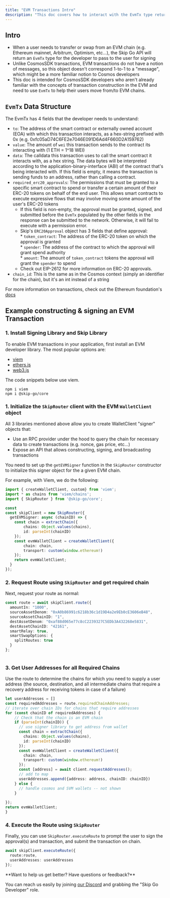 ```yaml
---
title: "EVM Transactions Intro"
description: "This doc covers how to interact with the EvmTx type returned by the Skip Go API"
---
```


## Intro

* When a user needs to transfer or swap from an EVM chain (e.g. Ethereum mainnet, Arbitrum, Optimism, etc...), the Skip Go API will return an `EvmTx` type for the developer to pass to the user for signing
* Unlike CosmosSDK transactions, EVM transactions do not have a notion of messages, so this object doesn't correspond 1-to-1 to a "message", which might be a more familiar notion to Cosmos developers
* This doc is intended for CosmosSDK developers who aren't already familiar with the concepts of transaction construction in the EVM and need to use `EvmTx` to help their users move from/to EVM chains.

## `EvmTx` Data Structure

The EvmTx has 4 fields that the developer needs to understand: 

* `to`: The address of the smart contract or externally owned account (EOA) with which this transaction interacts, as a hex-string prefixed with 0x (e.g. 0xfc05aD74C6FE2e7046E091D6Ad4F660D2A159762)
* `value`: The amount of `wei` this transaction sends to the contract its interacting with (1 ETH = 1^18 WEI)
* `data`: The calldata this transaction uses to call the smart contract it interacts with, as a hex string. The data bytes will be interpreted according to the application-binary-interface (ABI) of the contract that's being interacted with. If this field is empty, it means the transaction is sending funds to an address, rather than calling a contract.
* `required_erc20_approvals`: The permissions that must be granted to a specific smart contract to spend or transfer a certain amount of their ERC-20 tokens on behalf of the end user. This allows smart contracts to execute expressive flows that may involve moving some amount of the user's ERC-20 tokens  
   * If this field is non-empty, the approval must be granted, signed, and submitted before the `EvmTx` populated by the other fields in the response can be submitted to the network. Otherwise, it will fail to execute with a permission error.  
   * Skip's `ERC20Approval` object has 3 fields that define approval:  
         * `token_contract`: The address of the ERC-20 token on which the approval is granted  
         * `spender`: The address of the contract to which the approval will grant spend authority  
         * `amount`: The amount of `token_contract` tokens the approval will grant the `spender` to spend  
   * Check out EIP-2612 for more information on ERC-20 approvals.
* `chain_id`: This is the same as in the Cosmos context (simply an identifier for the chain), but it's an int instead of a string

For more information on transactions, check out the Ethereum foundation's [docs](https://ethereum.org/en/developers/docs/transactions/)

## Example constructing & signing an EVM Transaction

### 1\. Install Signing Library and Skip Library

To enable EVM transactions in your application, first install an EVM developer library. The most popular options are:

* [viem](https://viem.sh/)
* [ethers.js](https://docs.ethers.org/v5/)
* [web3.js](https://web3js.readthedocs.io/en/v1.10.0/)

The code snippets below use viem. 



```Shell Shell
npm i viem
npm i @skip-go/core
```

### 1\. Initialize the `SkipRouter` client with the EVM `WalletClient` object

All 3 libraries mentioned above allow you to create WalletClient "signer" objects that: 

* Use an RPC provider under the hood to query the chain for necessary data to create transactions (e.g. nonce, gas price, etc...)
* Expose an API that allows constructing, signing, and broadcasting transactions

You need to set up the `getEVMSigner` function in the `SkipRouter` constructor to initialize this signer object for the a given EVM chain.

For example, with Viem, we do the following: 



```TypeScript TypeScript
import { createWalletClient, custom} from 'viem';
import * as chains from 'viem/chains';
import { SkipRouter } from '@skip-go/core';

const 
const skipClient = new SkipRouter({
  getEVMSigner: async (chainID) => {
    const chain = extractChain({
  		chains: Object.values(chains), 
  		id: parseInt(chainID)
    });
    const evmWalletClient = createWalletClient({
  		chain: chain,
  		transport: custom(window.ethereum!)
  	});
    return evmWalletClient;
  }
});
```

  
### 2\. Request Route using `SkipRouter` and get required chain

Next, request your route as normal:



```Typescript TypeScript
const route = await skipClient.route({
  amountIn: "1000",
  sourceAssetDenom: "0xA0b86991c6218b36c1d19D4a2e9Eb0cE3606eB48",
  sourceAssetChainID: "1",
  destAssetDenom: "0xaf88d065e77c8cC2239327C5EDb3A432268e5831",
  destAssetChainID: "42161",
  smartRelay: true,
  smartSwapOptions: {
    splitRoutes: true
  }
};
  
```

### 3\. Get User Addresses for all Required Chains

Use the route to determine the chains for which you need to supply a user address (the source, destination, and all intermediate chains that require a recovery address for receiving tokens in case of a failure)



```TypeScript TypeScript
let userAddresses = []
const requiredAddresses = route.requiredChainAddresses;
// iterate over chain IDs for chains that require addresses
for (const chainID of requiredAddresses) {
  	// Check that the chain is an EVM chain
    if (parseInt(chainID)) {
      // use signer library to get address from wallet
      const chain = extractChain({
        chains: Object.values(chains), 
        id: parseInt(chainID)
      });
      const evmWalletClient = createWalletClient({
        chain: chain,
        transport: custom(window.ethereum!)
      });
      const [address] = await client.requestAddresses();
      // add to map
      userAddresses.append({address: address, chainID: chainID})
    } else {
      // handle cosmos and SVM wallets -- not shown
    }
  	
});
return evmWalletClient;
}

```

### 4\. Execute the Route using `SkipRouter`

Finally, you can use `SkipRouter.executeRoute` to prompt the user to sign the approval(s) and transaction, and submit the transaction on chain. 



```TypeScript TypeScript
await skipClient.executeRoute({
  route:route,
  userAddresses: userAddresses
});
```


 <Check>
 **Want to help us get better? Have questions or feedback?**
 
 You can reach us easily by joining [our Discord](https://skip.build/discord) and grabbing the "Skip Go Developer" role.
 </Check>